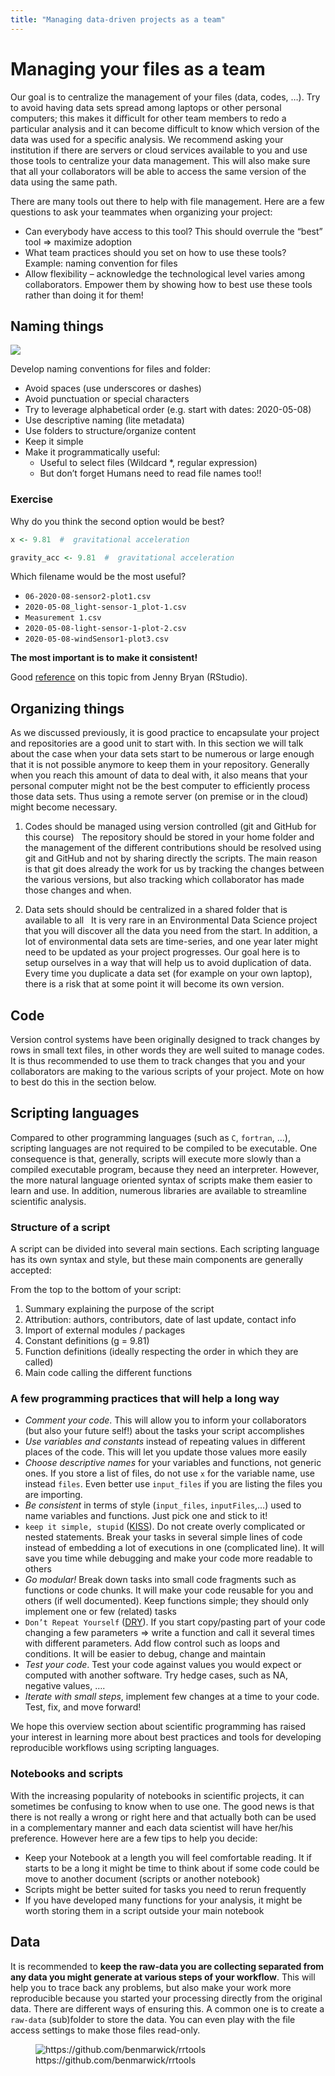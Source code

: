 ```yaml
---
title: "Managing data-driven projects as a team"
---
```


# Managing your files as a team

Our goal is to centralize the management of your files (data, codes, ...). Try to avoid having data sets spread among laptops or other personal computers; this makes it difficult for other team members to redo a particular analysis and it can become difficult to know which version of the data was used for a specific analysis. We recommend asking your institution if there are servers or cloud services available to you and use those tools to centralize your data management. This will also make sure that all your collaborators will be able to access the same version of the data using the same path. 

There are many tools out there to help with file management. Here are a few questions to ask your teammates when organizing your project:

- Can everybody have access to this tool? This should overrule the “best” tool => maximize adoption
- What team practices should you set on how to use these tools? Example: naming convention for files
- Allow flexibility – acknowledge the technological level varies among collaborators. Empower them by showing how to best use these tools rather than doing it for them!



## Naming things

![](img/naming_conventions.png)

Develop naming conventions for files and folder:

- Avoid spaces (use underscores or dashes)
- Avoid punctuation or special characters
- Try to leverage alphabetical order (e.g. start with dates: 2020-05-08)
- Use descriptive naming (lite metadata)
- Use folders to structure/organize content
- Keep it simple
- Make it programmatically useful:
   - Useful to select files (Wildcard *, regular expression)
   - But don’t forget Humans need to read file names too!!

### Exercise

Why do you think the second option would be best?

```r
x <- 9.81  #  gravitational acceleration

gravity_acc <- 9.81  #  gravitational acceleration
```


Which filename would be the most useful?

- `06-2020-08-sensor2-plot1.csv`
- `2020-05-08_light-sensor-1_plot-1.csv`
- `Measurement 1.csv`
- `2020-05-08-light-sensor-1-plot-2.csv` 
- `2020-05-08-windSensor1-plot3.csv` 


**The most important is to make it consistent!**

Good [reference](https://speakerdeck.com/jennybc/how-to-name-files) on this topic from Jenny Bryan (RStudio).


## Organizing things

As we discussed previously, it is good practice to encapsulate your project and repositories are a good unit to start with. In this section we will talk about the case when your data sets start to be numerous or large enough that it is not possible anymore to keep them in your repository. Generally when you reach this amount of data to deal with, it also means that your personal computer might not be the best computer to efficiently process those data sets. Thus using a remote server (on premise or in the cloud) might become necessary.

1. Codes should be managed using version controlled (git and GitHub for this course) \ 
The repository should be stored in your home folder and the management of the different contributions should be resolved using git and GitHub and not by sharing directly the scripts. The main reason is that git does already the work for us by tracking the changes between the various versions, but also tracking which collaborator has made those changes and when. 

2. Data sets should should be centralized in a shared folder that is available to all \ 
It is very rare in an Environmental Data Science project that you will discover all the data you need from the start. In addition, a lot of environmental data sets are time-series, and one year later might need to be updated as your project progresses. Our goal here is to setup ourselves in a way that will help us to avoid duplication of data. Every time you duplicate a data set (for example on your own laptop), there is a risk that at some point it will become its own version. 


## Code

Version control systems have been originally designed to track changes by rows in small text files, in other words they are well suited to manage codes. It is thus recommended to use them to track changes that you and your collaborators are making to the various scripts of your project. Mote on how to best do this in the section below.

## Scripting languages

Compared to other programming languages (such as `C`, `fortran`, ...), scripting languages are not required to be compiled to be executable. One consequence is that, generally, scripts will execute more slowly than a compiled executable program, because they need an interpreter. However, the more natural language oriented syntax of scripts make them easier to learn and use. In addition, numerous libraries are available to streamline scientific analysis.

### Structure of a script

A script can be divided into several main sections. Each scripting language has its own syntax and style, but these main components are generally accepted:

From the top to the bottom of your script:

1. Summary explaining the purpose of the script
2. Attribution: authors, contributors, date of last update, contact info
3. Import of external modules / packages
4. Constant definitions (g = 9.81)
5. Function definitions (ideally respecting the order in which they are called)
6. Main code calling the different functions

### A few programming practices that will help a long way

*   _Comment your code_. This will allow you to inform your collaborators (but also your future self!) about the tasks your script accomplishes 
*   _Use variables and constants_ instead of repeating values in different places of the code. This will let you update those values more easily
*   _Choose descriptive names_ for your variables and functions, not generic ones. If you store a list of files, do not use `x` for the variable name, use instead `files`. Even better use `input_files` if you are listing the files you are importing.
*   _Be consistent_ in terms of style (`input_files`, `inputFiles`,...) used to name variables and functions. Just pick one and stick to it!
*   `keep it simple, stupid` ([KISS](https://en.wikipedia.org/wiki/KISS_principle)). Do not create overly complicated or nested statements. Break your tasks in several simple lines of code instead of embedding a lot of executions in one (complicated line). It will save you time while debugging and make your code more readable to others
*   _Go modular!_  Break down tasks into small code fragments such as functions or code chunks. It will make your code reusable for you and others (if well documented). Keep functions simple; they should only implement one or few (related) tasks
*   `Don’t Repeat Yourself` ([DRY](https://en.wikipedia.org/wiki/Don%27t_repeat_yourself)). If you start copy/pasting part of your code changing a few parameters => write a function and call it several times with different parameters. Add flow control such as loops and conditions. It will be easier to debug, change and maintain
*   _Test your code_. Test your code against values you would expect or computed with another software. Try hedge cases, such as NA, negative values, …. 
*   _Iterate with small steps_, implement few changes at a time to your code. Test, fix, and move forward!

We hope this overview section about scientific programming has raised your interest in learning more about best practices and tools for developing reproducible workflows using scripting languages.


### Notebooks and scripts

With the increasing popularity of notebooks in scientific projects, it can sometimes be confusing to know when to use one. The good news is that there is not really a wrong or right here and that actually both can be used in a complementary manner and each data scientist will have her/his preference. However here are a few tips to help you decide:

- Keep your Notebook at a length you will feel comfortable reading. It if starts to be a long it might be time to think about if some code could be move to another document (scripts or another notebook)
- Scripts might be better suited for tasks you need to rerun frequently
- If you have developed many functions for your analysis, it might be worth storing them in a script outside your main notebook



## Data

It is recommended to **keep the raw-data you are collecting separated from any data you might generate at various steps of your workflow**. This will help you to trace back any problems, but also make your work more reproducible because you started your processing directly from the original data. There are different ways of ensuring this. A common one is to create a `raw-data` (sub)folder to store the data. You can even play with the file access settings to make those files read-only.   

![https://github.com/benmarwick/rrtools](img/project_file_structure.png)